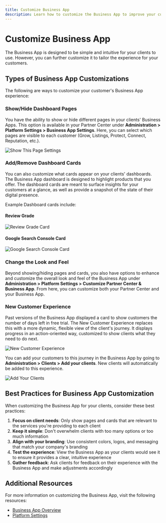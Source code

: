 ```yaml
---
title: Customize Business App
description: Learn how to customize the Business App to improve your customers' experience
---
```


# Customize Business App

The Business App is designed to be simple and intuitive for your clients to use. However, you can further customize it to tailor the experience for your customers.

## Types of Business App Customizations

The following are ways to customize your customer's Business App experience:

### Show/Hide Dashboard Pages

You have the ability to show or hide different pages in your clients' Business Apps. This option is available in your Partner Center under **Administration > Platform Settings > Business App Settings**. Here, you can select which pages are visible to each customer (Grow, Listings, Protect, Connect, Reputation, etc.).

![Show This Page Settings](./img/customize-business-app/show-this-page-settings.png)

### Add/Remove Dashboard Cards

You can also customize what cards appear on your clients' dashboards. The Business App dashboard is designed to highlight products that you offer. The dashboard cards are meant to surface insights for your customers at a glance, as well as provide a snapshot of the state of their digital presence. 

Example Dashboard cards include:

#### Review Grade

![Review Grade Card](./img/customize-business-app/review-grade-card.png)

#### Google Search Console Card

![Google Search Console Card](./img/customize-business-app/google-search-console-card.png)

### Change the Look and Feel

Beyond showing/hiding pages and cards, you also have options to enhance and customize the overall look and feel of the Business App under **Administration > Platform Settings > Customize Partner Center & Business App**. From here, you can customize both your Partner Center and your Business App.

### New Customer Experience

Past versions of the Business App displayed a card to show customers the number of days left in free trial. The New Customer Experience replaces this with a more dynamic, flexible view of the client's journey. It displays progress in an action-oriented way, customized to show clients what they need to do next.

![New Customer Experience](./img/customize-business-app/new-customer-experience.png)

You can add your customers to this journey in the Business App by going to **Administration > Clients > Add your clients**. New clients will automatically be added to this experience.

![Add Your Clients](./img/customize-business-app/add-your-clients.png)

## Best Practices for Business App Customization

When customizing the Business App for your clients, consider these best practices:

1. **Focus on client needs**: Only show pages and cards that are relevant to the services you're providing to each client
2. **Keep it simple**: Don't overwhelm clients with too many options or too much information
3. **Align with your branding**: Use consistent colors, logos, and messaging that match your company's branding
4. **Test the experience**: View the Business App as your clients would see it to ensure it provides a clear, intuitive experience
5. **Gather feedback**: Ask clients for feedback on their experience with the Business App and make adjustments accordingly

## Additional Resources

For more information on customizing the Business App, visit the following resources:

- [Business App Overview](/business-app/overview)
- [Platform Settings](/administration/administration-platform-settings/overview)